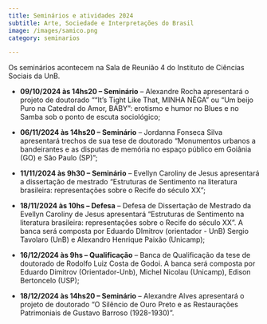 ```yaml
---
title: Seminários e atividades 2024
subtitle: Arte, Sociedade e Interpretações do Brasil
image: /images/samico.png
category: seminarios

---
```


Os seminários acontecem na Sala de Reunião 4 do Instituto de Ciências Sociais da UnB.
 
* **09/10/2024 às 14hs20 -- Seminário** --  Alexandre Rocha apresentará o projeto de doutorado "“It’s Tight Like That, MINHA NÊGA” ou “Um beijo Puro na Catedral do Amor, BABY”: erotismo e humor no Blues e no Samba sob o ponto de escuta sociológico;
		
* **06/11/2024 às 14hs20 -- Seminário** -- Jordanna Fonseca Silva apresentará trechos de sua tese de doutorado "Monumentos urbanos a bandeirantes e as disputas de memória no espaço público em Goiânia (GO) e São Paulo (SP)";

* **11/11/2024 às 9h30 -- Seminário** -- Evellyn Caroliny de Jesus apresentará a dissertação de mestrado "Estruturas de Sentimento na literatura brasileira: representações sobre o Recife do século XX";

* **18/11/2024 às 10hs -- Defesa** -- Defesa de Dissertação de Mestrado da Evellyn Caroliny de Jesus apresentará "Estruturas de Sentimento na literatura brasileira: representações sobre o Recife do século XX". A banca será composta por Eduardo DImitrov (orientador - UnB) Sergio Tavolaro (UnB) e Alexandro Henrique Paixão (Unicamp);

* **16/12/2024 às 9hs -- Qualificação** -- Banca de Qualificação da tese de doutorado de Rodolfo Luiz Costa de Godoi. A banca será composta por Eduardo Dimitrov (Orientador-Unb), Michel Nicolau (Unicamp), Edison Bertoncelo (USP);

* **18/12/2024 às 14hs20 -- Seminário** --  Alexandre Alves apresentará o projeto de doutorado "O Silêncio de Ouro Preto e as Restaurações Patrimoniais de Gustavo Barroso (1928-1930)".
		
	